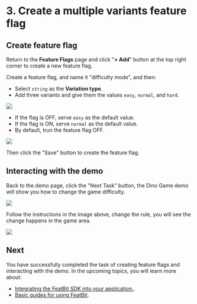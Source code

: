 
# 3. Create a multiple variants feature flag

## Create feature flag

Return to the **Feature Flags** page and click "**+ Add**" button at the top right corner to create a new feature flag.

Create a feature flag, and name it "difficulty mode", and then:

- Select `string` as the **Variation type**. 
- Add three variants and give them the values `easy`, `normal`, and `hard`.

![](../getting-started/assets/create-a-multi-variant-feature-flag/create-feature-flag-001.png)


- If the flag is OFF, serve ``easy`` as the default value. 
- If the flag is ON, serve ``normal`` as the default value.
- By default, trun the feature flag OFF.

![](../getting-started/assets/create-a-multi-variant-feature-flag/create-feature-flag-002.png)

Then click the "Save" button to create the feature flag.

## Interacting with the demo

Back to the demo page, click the "Next Task" button, the Dino Game demo will show you how to change the game difficulty.

![](../getting-started/assets/create-a-multi-variant-feature-flag/demo-001.png)

Follow the instructions in the image above, change the rule, you will see the change happens in the game area.

![](../getting-started/assets/create-a-multi-variant-feature-flag/demo-002.png)

## Next

You have successfully completed the task of creating feature flags and interacting with the demo. In the upcoming topics, you will learn more about:

- [Integrating the FeatBit SDK into your application.](connect-an-sdk.md).
- [Basic guides for using FeatBit](how-to-guides/testing-in-production.md).